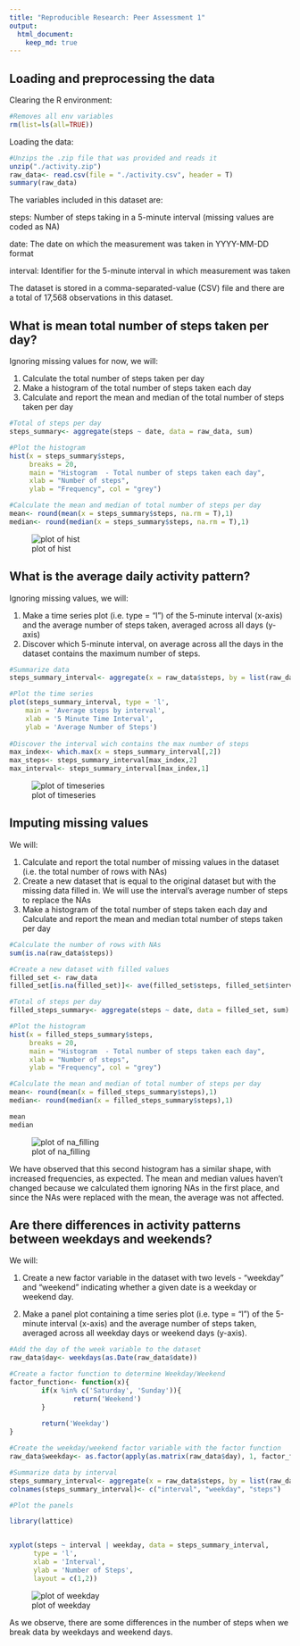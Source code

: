 ```yaml
---
title: "Reproducible Research: Peer Assessment 1"
output: 
  html_document:
    keep_md: true
---
```



## Loading and preprocessing the data

Clearing the R environment:
```r

#Removes all env variables
rm(list=ls(all=TRUE))
```

Loading the data:

```r
#Unzips the .zip file that was provided and reads it 
unzip("./activity.zip")
raw_data<- read.csv(file = "./activity.csv", header = T)
summary(raw_data)
```

The variables included in this dataset are:

steps: Number of steps taking in a 5-minute interval (missing values are coded as NA)

date: The date on which the measurement was taken in YYYY-MM-DD format

interval: Identifier for the 5-minute interval in which measurement was taken

The dataset is stored in a comma-separated-value (CSV) file and there are a total of 17,568 observations in this dataset.

## What is mean total number of steps taken per day?

Ignoring missing values for now, we will:

1. Calculate the total number of steps taken per day
2. Make a histogram of the total number of steps taken each day
3. Calculate and report the mean and median of the total number of steps taken per day

```r
#Total of steps per day
steps_summary<- aggregate(steps ~ date, data = raw_data, sum)

#Plot the histogram
hist(x = steps_summary$steps, 
     breaks = 20,
     main = "Histogram  - Total number of steps taken each day",
     xlab = "Number of steps", 
     ylab = "Frequency", col = "grey")

#Calculate the mean and median of total number of steps per day
mean<- round(mean(x = steps_summary$steps, na.rm = T),1)
median<- round(median(x = steps_summary$steps, na.rm = T),1)

```
![plot of hist](figure/hist-1.png)

## What is the average daily activity pattern?

Ignoring missing values, we will:

1. Make a time series plot (i.e. type = "l") of the 5-minute interval (x-axis) and the average number of steps taken, averaged across all days (y-axis)
2. Discover which 5-minute interval, on average across all the days in the dataset contains the maximum number of steps.

```r

#Summarize data
steps_summary_interval<- aggregate(x = raw_data$steps, by = list(raw_data$interval), FUN = mean, na.rm = T)

#Plot the time series
plot(steps_summary_interval, type = 'l',
    main = 'Average steps by interval',
    xlab = '5 Minute Time Interval',
    ylab = 'Average Number of Steps')
        
#Discover the interval wich contains the max number of steps
max_index<- which.max(x = steps_summary_interval[,2])
max_steps<- steps_summary_interval[max_index,2]
max_interval<- steps_summary_interval[max_index,1]

```
![plot of timeseries](figure/timeseries-1.png)

## Imputing missing values

We will:

1. Calculate and report the total number of missing values in the dataset (i.e. the total number of rows with NAs)
2. Create a new dataset that is equal to the original dataset but with the missing data filled in. We will use the interval's average number of steps to replace the NAs
3. Make a histogram of the total number of steps taken each day and Calculate and report the mean and median total number of steps taken per day

```r
#Calculate the number of rows with NAs
sum(is.na(raw_data$steps))

#Create a new dataset with filled values
filled_set <- raw_data
filled_set[is.na(filled_set)]<- ave(filled_set$steps, filled_set$interval,FUN = function(x) mean(x, na.rm = TRUE))[is.na(filled_set$steps)]

#Total of steps per day
filled_steps_summary<- aggregate(steps ~ date, data = filled_set, sum)

#Plot the histogram
hist(x = filled_steps_summary$steps, 
     breaks = 20,
     main = "Histogram  - Total number of steps taken each day",
     xlab = "Number of steps", 
     ylab = "Frequency", col = "grey")

#Calculate the mean and median of total number of steps per day
mean<- round(mean(x = filled_steps_summary$steps),1)
median<- round(median(x = filled_steps_summary$steps),1)

mean
median

````
![plot of na_filling](figure/na_filling-1.png)


We have observed that this second histogram has a similar shape, with increased frequencies, as expected. The mean and median values haven't changed because we calculated them ignoring NAs in the first place, and since the NAs were replaced with the mean, the average was not affected.  

## Are there differences in activity patterns between weekdays and weekends?

We will:

1. Create a new factor variable in the dataset with two levels - "weekday" and "weekend" indicating whether a given date is a weekday or weekend day.

2. Make a panel plot containing a time series plot (i.e. type = "l") of the 5-minute interval (x-axis) and the average number of steps taken, averaged across all weekday days or weekend days (y-axis). 

```r
#Add the day of the week variable to the dataset
raw_data$day<- weekdays(as.Date(raw_data$date))

#Create a factor function to determine Weekday/Weekend
factor_function<- function(x){
        if(x %in% c('Saturday', 'Sunday')){
                return('Weekend')
        }
        
        return('Weekday')
}

#Create the weekday/weekend factor variable with the factor function
raw_data$weekday<- as.factor(apply(as.matrix(raw_data$day), 1, factor_function))

#Summarize data by interval 
steps_summary_interval<- aggregate(x = raw_data$steps, by = list(raw_data$interval, raw_data$weekday), FUN = mean, na.rm = T)
colnames(steps_summary_interval)<- c("interval", "weekday", "steps")

#Plot the panels

library(lattice)


xyplot(steps ~ interval | weekday, data = steps_summary_interval,
      type = 'l',
      xlab = 'Interval',
      ylab = 'Number of Steps',
      layout = c(1,2))

```

![plot of weekday](figure/weekday-1.png) 

As we observe, there are some differences in the number of steps when we break data by weekdays and weekend days. 